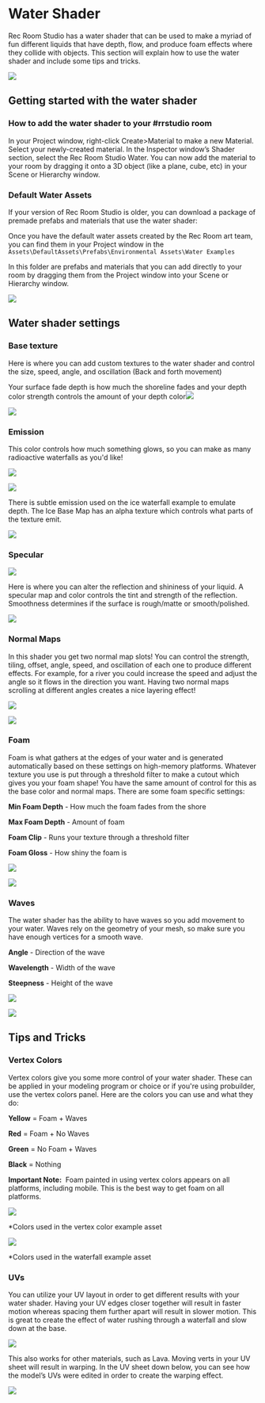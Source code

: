 # Water Shader

Rec Room Studio has a water shader that can be used to make a myriad of fun different liquids that have depth, flow, and produce foam effects where they collide with objects. This section will explain how to use the water shader and include some tips and tricks.

![](Waterfall.gif)


## Getting started with the water shader

### How to add the water shader to your #rrstudio room

In your Project window, right-click Create>Material to make a new Material. Select your newly-created material. In the Inspector window’s Shader section, select the Rec Room Studio Water. You can now add the material to your room by dragging it onto a 3D object (like a plane, cube, etc) in your Scene or Hierarchy window.


### Default Water Assets

If your version of Rec Room Studio is older, you can download a package of premade prefabs and materials that use the water shader:

<ButtonLinkdownload link="https://utfs.io/f/40da1e9a-3c57-40dd-9487-546e6c1fb717-6v3j4j.unitypackage" title="Press here to download" filename="WaterDefaultAssets.unitypackage" target="_blank" rel="noreferrer"/>


Once you have the default water assets created by the Rec Room art team, you can find them in your Project window in the `Assets\DefaultAssets\Prefabs\Environmental Assets\Water Examples`

In this folder are prefabs and materials that you can add directly to your room by dragging them from the Project window into your Scene or Hierarchy window.

![](waterexample.png)


## Water shader settings

### <a name="SurfaceInputs"> </a> Base texture

Here is where you can add custom textures to the water shader and control the size, speed, angle, and oscillation (Back and forth movement)

Your surface fade depth is how much the shoreline fades and your depth color strength controls the amount of your depth color![](surfaceinputs.png)

![](surfacecolorstrength.gif)


### Emission

This color controls how much something glows, so you can make as many radioactive waterfalls as you'd like! 

![](emissionmap.png)

![](Color.gif)

There is subtle emission used on the ice waterfall example to emulate depth. The Ice Base Map has an alpha texture which controls what parts of the texture emit. 

![](waterfallexample.png)


### Specular

![](Specular.png)

Here is where you can alter the reflection and shininess of your liquid. A specular map and color controls the tint and strength of the reflection. Smoothness determines if the surface is rough/matte or smooth/polished.

![](Specularmap.gif)


### <a name="Normals2"> </a> <a name="Normals1"> </a>  Normal Maps


In this shader you get two normal map slots! You can control the strength, tiling, offset, angle, speed, and oscillation of each one to produce different effects. For example, for a river you could increase the speed and adjust the angle so it flows in the direction you want. Having two normal maps scrolling at different angles creates a nice layering effect!

![](NormalMap.png)

![](Normalmap.gif)

<a name="Foam"> </a>

### Foam

Foam is what gathers at the edges of your water and is generated automatically based on these settings on high-memory platforms. Whatever texture you use is put through a threshold filter to make a cutout which gives you your foam shape! You have the same amount of control for this as the base color and normal maps. There are some foam specific settings:

**Min Foam Depth** - How much the foam fades from the shore

**Max Foam Depth** - Amount of foam

**Foam Clip** - Runs your texture through a threshold filter

**Foam Gloss** - How shiny the foam is

![](foam.png)

![](foamdepth.gif)

<a name="Waves"> </a>

### Waves

The water shader has the ability to have waves so you add movement to your water. Waves rely on the geometry of your mesh, so make sure you have enough vertices for a smooth wave. 

**Angle** - Direction of the wave

**Wavelength** - Width of the wave

**Steepness** - Height of the wave

![](wave.png)

![](Wave.gif)


## Tips and Tricks

### Vertex Colors

Vertex colors give you some more control of your water shader. These can be applied in your modeling program or choice or if you're using probuilder, use the vertex colors panel. Here are the colors you can use and what they do:

**Yellow** = Foam + Waves

**Red** = Foam + No Waves

**Green** = No Foam + Waves

**Black** = Nothing

**Important Note:**  Foam painted in using vertex colors appears on all platforms, including mobile. This is the best way to get foam on all platforms.

![](vertexcolors.gif)

\*Colors used in the vertex color example asset

![](vortexcolors.png)

\*Colors used in the waterfall example asset


### UVs

You can utilize your UV layout in order to get different results with your water shader. Having your UV edges closer together will result in faster motion whereas spacing them further apart will result in slower motion. This is great to create the effect of water rushing through a waterfall and slow down at the base.

![](uv.gif)

This also works for other materials, such as Lava. Moving verts in your UV sheet will result in warping. In the UV sheet down below, you can see how the model’s UVs were edited in order to create the warping effect.

![](uvlava.gif)
